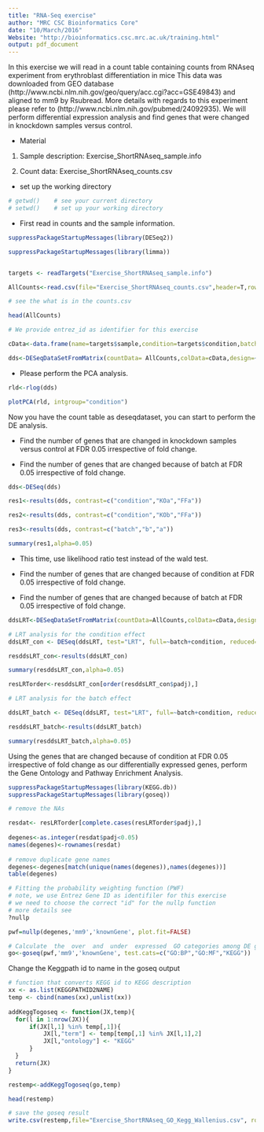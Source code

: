 ```yaml
---
title: "RNA-Seq exercise"
author: "MRC CSC Bioinformatics Core"
date: "10/March/2016"
Website: "http://bioinformatics.csc.mrc.ac.uk/training.html"
output: pdf_document
---
```


In this exercise we will read in a count table containing counts from RNAseq experiment from erythroblast differentiation in mice This data was downloaded from GEO database (http://www.ncbi.nlm.nih.gov/geo/query/acc.cgi?acc=GSE49843) and aligned to mm9 by Rsubread. More details with regards to this experiment please refer to (http://www.ncbi.nlm.nih.gov/pubmed/24092935). We will perform differential expression analysis and find genes that were changed in knockdown samples versus control.

* Material

(1) Sample description: Exercise_ShortRNAseq_sample.info

(2) Count data: Exercise_ShortRNAseq_counts.csv

* set up the working directory

```r
# getwd()    # see your current directory
# setwd()    # set up your working directory
```

* First read in counts and the sample information.

```r

suppressPackageStartupMessages(library(DESeq2))

suppressPackageStartupMessages(library(limma))


targets <- readTargets("Exercise_ShortRNAseq_sample.info")

AllCounts<-read.csv(file="Exercise_ShortRNAseq_counts.csv",header=T,row.names=1)

# see the what is in the counts.csv

head(AllCounts)

# We provide entrez_id as identifier for this exercise

cData<-data.frame(name=targets$sample,condition=targets$condition,batch=targets$batch)

dds<-DESeqDataSetFromMatrix(countData= AllCounts,colData=cData,design=~batch+condition)

```

* Please perform the PCA analysis.

```r
 
rld<-rlog(dds)

plotPCA(rld, intgroup="condition")

```

Now you have the count table as deseqdataset, you can start to perform the DE analysis.

* Find the number of genes that are changed in knockdown samples versus control at FDR 0.05 irrespective of fold change.

* Find the number of genes that are changed because of batch at FDR 0.05 irrespective of fold change.



```r

dds<-DESeq(dds)

res1<-results(dds, contrast=c("condition","KOa","FFa"))

res2<-results(dds, contrast=c("condition","KOb","FFa"))

res3<-results(dds, contrast=c("batch","b","a"))

summary(res1,alpha=0.05)


```


* This time, use likelihood ratio test instead of the wald test.

* Find the number of genes that are changed because of condition at FDR 0.05 irrespective of fold change.

* Find the number of genes that are changed because of batch at FDR 0.05 irrespective of fold change.

```r

ddsLRT<-DESeqDataSetFromMatrix(countData=AllCounts,colData=cData,design=~batch+condition)

# LRT analysis for the condition effect
ddsLRT_con <- DESeq(ddsLRT, test="LRT", full=~batch+condition, reduced=~batch) 

resddsLRT_con<-results(ddsLRT_con)

summary(resddsLRT_con,alpha=0.05)

resLRTorder<-resddsLRT_con[order(resddsLRT_con$padj),]

# LRT analysis for the batch effect

ddsLRT_batch <- DESeq(ddsLRT, test="LRT", full=~batch+condition, reduced=~condition)

resddsLRT_batch<-results(ddsLRT_batch)

summary(resddsLRT_batch,alpha=0.05)

```

Using the genes that are changed because of condition at FDR 0.05 irrespective of fold change as our differentially expressed genes, perform the Gene Ontology and Pathway Enrichment Analysis.

```r

suppressPackageStartupMessages(library(KEGG.db))
suppressPackageStartupMessages(library(goseq))

# remove the NAs

resdat<- resLRTorder[complete.cases(resLRTorder$padj),]
 
degenes<-as.integer(resdat$padj<0.05)
names(degenes)<-rownames(resdat)
    
# remove duplicate gene names
degenes<-degenes[match(unique(names(degenes)),names(degenes))]
table(degenes)

# Fitting the probability weighting function (PWF)
# note, we use Entrez Gene ID as identifiler for this exercise
# we need to choose the correct "id" for the nullp function
# more details see
?nullp

pwf=nullp(degenes,'mm9','knownGene', plot.fit=FALSE)

# Calculate  the  over  and  under  expressed  GO categories among DE genes
go<-goseq(pwf,'mm9','knownGene', test.cats=c("GO:BP","GO:MF","KEGG"))

```

Change the Keggpath id to name in the goseq output

```r

# function that converts KEGG id to KEGG description
xx <- as.list(KEGGPATHID2NAME)
temp <- cbind(names(xx),unlist(xx))
    
addKeggTogoseq <- function(JX,temp){
  for(l in 1:nrow(JX)){
      if(JX[l,1] %in% temp[,1]){
          JX[l,"term"] <- temp[temp[,1] %in% JX[l,1],2]
          JX[l,"ontology"] <- "KEGG"
      }
  }
  return(JX)
}

restemp<-addKeggTogoseq(go,temp)   

head(restemp)

# save the goseq result
write.csv(restemp,file="Exercise_ShortRNAseq_GO_Kegg_Wallenius.csv", row.names=F)
```


